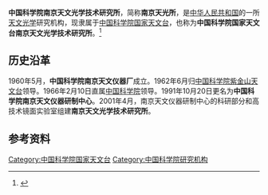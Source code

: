 '''中国科学院南京天文光学技术研究所'''，简称'''南京天光所'''，是[[中华人民共和国|中华人民共和国]]的一所[[天文光学|天文光学]]研究机构，现隶属于[[中国科学院国家天文台|中国科学院国家天文台]]，也称为'''中国科学院国家天文台南京天文光学技术研究所'''。<ref>{{Cite book|title=20世纪中国学术大典 • 天文学 空间科学|author=王绶琯, 刘振兴主编|publisher=福建教育出版社|year=2003|isbn=|location=福州|pages=}}</ref>

== 历史沿革 ==
1960年5月，'''中国科学院南京天文仪器厂'''成立。1962年6月归[[中国科学院紫金山天文台|中国科学院紫金山天文台]]领导。1966年2月10日直属[[中国科学院|中国科学院]]领导。1991年10月20日更名为'''中国科学院南京天文仪器研制中心'''。2001年4月，南京天文仪器研制中心的科研部分和高技术镜面实验室组建'''南京天文光学技术研究所'''。

== 参考资料 ==
{{reflist}}

[[Category:中国科学院国家天文台|Category:中国科学院国家天文台]]
[[Category:中国科学院研究机构|Category:中国科学院研究机构]]